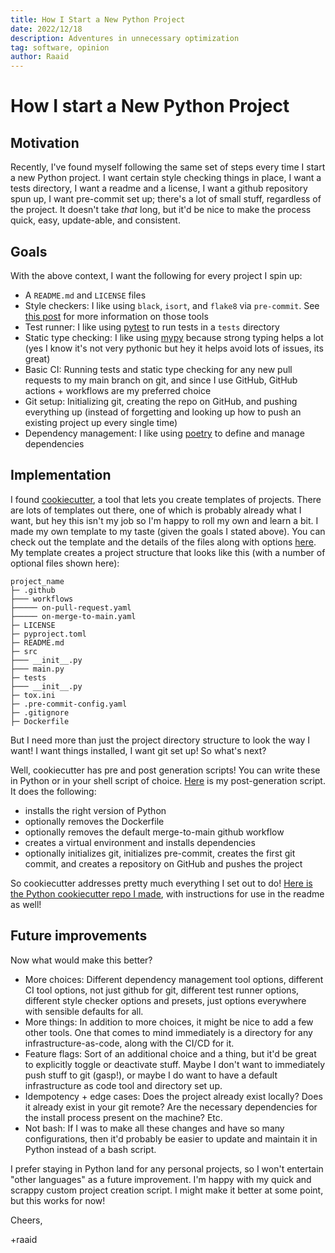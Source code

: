 ```yaml
---
title: How I Start a New Python Project
date: 2022/12/18
description: Adventures in unnecessary optimization
tag: software, opinion
author: Raaid
---
```


# How I start a New Python Project

## Motivation

Recently, I've found myself following the same set of steps every time I start a new Python project. I want certain style checking things in place, I want a tests directory, I want a readme and a license, I want a github repository spun up, I want pre-commit set up; there's a lot of small stuff, regardless of the project. It doesn't take _that_ long, but it'd be nice to make the process quick, easy, update-able, and consistent.

## Goals

With the above context, I want the following for every project I spin up:

- A `README.md` and `LICENSE` files
- Style checkers: I like using `black`, `isort`, and `flake8` via `pre-commit`. See [this post](learning2.mdx) for more information on those tools
- Test runner: I like using [pytest](https://docs.pytest.org) to run tests in a `tests` directory
- Static type checking: I like using [mypy](https://mypy.readthedocs.io/en/stable/) because strong typing helps a lot (yes I know it's not very pythonic but hey it helps avoid lots of issues, its great)
- Basic CI: Running tests and static type checking for any new pull requests to my main branch on git, and since I use GitHub, GitHub actions + workflows are my preferred choice
- Git setup: Initializing git, creating the repo on GitHub, and pushing everything up (instead of forgetting and looking up how to push an existing project up every single time)
- Dependency management: I like using [poetry](https://python-poetry.org/) to define and manage dependencies

## Implementation

I found [cookiecutter](https://cookiecutter.readthedocs.io/en/stable/), a tool that lets you create templates of projects. There are lots of templates out there, one of which is probably already what I want, but hey this isn't my job so I'm happy to roll my own and learn a bit. I made my own template to my taste (given the goals I stated above). You can check out the template and the details of the files along with options [here](https://github.com/raaidarshad/cookiecutter-raaid). My template creates a project structure that looks like this (with a number of optional files shown here):

```
project_name
├─ .github
├─── workflows
├───── on-pull-request.yaml
├───── on-merge-to-main.yaml
├─ LICENSE
├─ pyproject.toml
├─ README.md
├─ src
├─── __init__.py
├─── main.py
├─ tests
├─── __init__.py
├─ tox.ini
├─ .pre-commit-config.yaml
├─ .gitignore
├─ Dockerfile
```

But I need more than just the project directory structure to look the way I want! I want things installed, I want git set up! So what's next?

Well, cookiecutter has pre and post generation scripts! You can write these in Python or in your shell script of choice. [Here](https://github.com/raaidarshad/cookiecutter-python/blob/main/hooks/post_gen_project.sh) is my post-generation script. It does the following:

- installs the right version of Python
- optionally removes the Dockerfile
- optionally removes the default merge-to-main github workflow
- creates a virtual environment and installs dependencies
- optionally initializes git, initializes pre-commit, creates the first git commit, and creates a repository on GitHub and pushes the project

So cookiecutter addresses pretty much everything I set out to do! [Here is the Python cookiecutter repo I made](https://github.com/raaidarshad/cookiecutter-python), with instructions for use in the readme as well!

## Future improvements

Now what would make this better?

- More choices: Different dependency management tool options, different CI tool options, not just github for git, different test runner options, different style checker options and presets, just options everywhere with sensible defaults for all.
- More things: In addition to more choices, it might be nice to add a few other tools. One that comes to mind immediately is a directory for any infrastructure-as-code, along with the CI/CD for it.
- Feature flags: Sort of an additional choice and a thing, but it'd be great to explicitly toggle or deactivate stuff. Maybe I don't want to immediately push stuff to git (gasp!), or maybe I do want to have a default infrastructure as code tool and directory set up.
- Idempotency + edge cases: Does the project already exist locally? Does it already exist in your git remote? Are the necessary dependencies for the install process present on the machine? Etc.
- Not bash: If I was to make all these changes and have so many configurations, then it'd probably be easier to update and maintain it in Python instead of a bash script.

I prefer staying in Python land for any personal projects, so I won't entertain "other languages" as a future improvement. I'm happy with my quick and scrappy custom project creation script. I might make it better at some point, but this works for now!

Cheers,

+raaid

